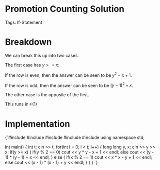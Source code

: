 


<Sidebar moduleName={moduleName} /> 

# Promotion Counting Solution

Tags: If-Statement

# Breakdown

We can break this up into two cases. 

The first case has $y >= x$: 

If the row is even, then the answer can be seen to be $y^2 - x + 1$.

If the row is odd, then the answer can be seen to be $(y-1)^2 + x$.

The other case is the opposite of the first. 

This runs in $\mathcal{O}(1)$

# Implementation

<div style={{ transform: 'translateX(150px)' }}>
  <SyntaxHighlighter language="cpp" style={okaidia}>
{`#include <cmath>
#include <cstdio>
#include <vector>
#include <iostream>
#include <algorithm>
using namespace std;


int main() {
    int t; cin >> t; 
    for(int i = 0; i < t; i++) {
        long long y, x; cin >> y >> x; 
        if(y >= x) {
            if(y % 2 == 0) cout << y * y - x + 1 << endl;
            else cout << (y - 1) * (y - 1) + x << endl;
        } else {
            if(x % 2 == 1) cout << x * x - y + 1 << endl;
            else cout << (x - 1) * (x - 1) + y << endl;
        }
    }
}
`}
  </SyntaxHighlighter>
</div>


